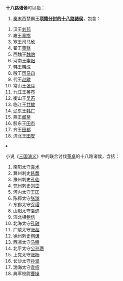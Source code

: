 '''十八路诸侯'''可以指：
<ol>
    <li>[[秦朝|秦末]]西楚霸王'''[[項羽十八諸侯列表|项籍分封的十八路諸侯]]'''，包含：</li>
    <ol>
        <li style="float:left; width:180px">汉王[[刘邦|刘邦]]</li>
        <li style="float:left; width:180px">雍王[[章邯|章邯]]</li>
        <li style="float:left; width:180px">塞王[[司马欣|司马欣]]</li>
        <li style="float:left; width:180px">翟王[[董翳|董翳]]</li>
        <li style="float:left; width:180px">西魏王[[魏豹|魏豹]]</li>
        <li style="float:left; width:180px">河南王[[申阳|申阳]]</li>
        <li style="float:left; width:180px">韩王[[韩成|韩成]]</li>
        <li style="float:left; width:180px">殷王[[司马卬|司马卬]]</li>
        <li style="float:left; width:180px">代王[[赵歇|赵歇]]</li>
        <li style="float:left; width:180px">常山王[[张耳|张耳]]</li>
        <li style="float:left; width:180px">九江王[[英布|英布]]</li>
        <li style="float:left; width:180px">衡山王[[吴芮|吴芮]]</li>
        <li style="float:left; width:180px">临江王[[共敖|共敖]]</li>
        <li style="float:left; width:180px">辽东王[[韩广|韩广]]</li>
        <li style="float:left; width:180px">燕王[[臧荼|臧荼]]</li>
        <li style="float:left; width:180px">胶东王[[田巿|田巿]]</li>
        <li style="float:left; width:180px">齐王[[田都|田都]]</li>
        <li style="float:left; width:180px">济北王[[田安|田安]]</li>
    </ol>
    <li style="clear:left; ">小说《[[三国演义|三国演义]]》中的联合讨伐[[董卓|董卓]]的十八路诸侯，含括：</li>
    <ol>
        <li style="float:left; width:180px">南阳太守[[袁术|袁术]]</li>
        <li style="float:left; width:180px">冀州刺史[[韩馥|韩馥]]</li>
        <li style="float:left; width:180px">豫州刺史[[孔伷|孔伷]]</li>
        <li style="float:left; width:180px">兖州刺史[[刘岱_(兖州刺史)|刘岱]]</li>
        <li style="float:left; width:180px">河内太守[[王匡_(三国)|王匡]]</li>
        <li style="float:left; width:180px">陈郡太守[[张邈|张邈]]</li>
        <li style="float:left; width:180px">东郡太守[[乔瑁|乔瑁]]</li>
        <li style="float:left; width:180px">山阳太守[[袁遗|袁遗]]</li>
        <li style="float:left; width:180px">济北相[[鲍信|鲍信]]</li>
        <li style="float:left; width:180px">北海太守[[孔融|孔融]]</li>
        <li style="float:left; width:180px">广陵太守[[张超_(东平)|张超]]</li>
        <li style="float:left; width:180px">徐州刺史[[陶谦|陶谦]]</li>
        <li style="float:left; width:180px">西凉太守[[马腾|马腾]]</li>
        <li style="float:left; width:180px">北平太守[[公孙瓒|公孙瓒]]</li>
        <li style="float:left; width:180px">上党太守[[张杨_(东汉)|张杨]]</li>
        <li style="float:left; width:180px">长沙太守[[孙坚|孙坚]]</li>
        <li style="float:left; width:180px">渤海太守[[袁绍|袁绍]]</li>
        <li style="float:left; width:180px">典军校尉[[曹操|曹操]]</li>
    </ol>
</ol>
<div  style="clear:left; "></div>
{{消歧义|cat=五字消歧义}}